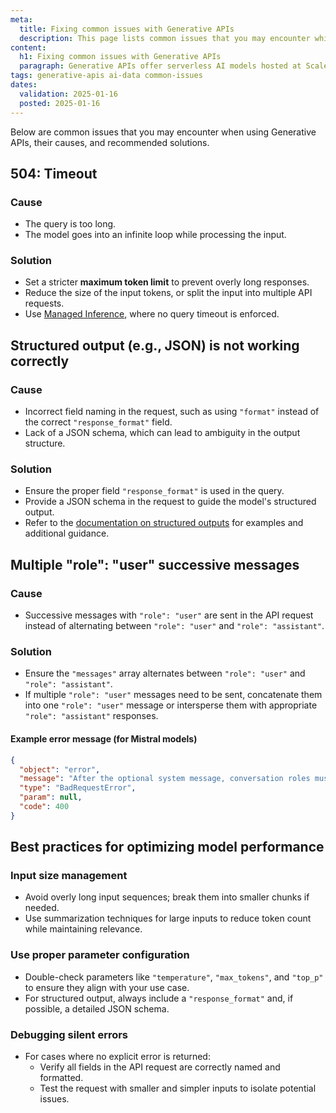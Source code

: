 ```yaml
---
meta:
  title: Fixing common issues with Generative APIs
  description: This page lists common issues that you may encounter while using Scaleway's Generative APIs, their causes and recommended solutions.
content:
  h1: Fixing common issues with Generative APIs
  paragraph: Generative APIs offer serverless AI models hosted at Scaleway - no need to configure hardware or deploy your own models
tags: generative-apis ai-data common-issues
dates:
  validation: 2025-01-16
  posted: 2025-01-16
---
```


Below are common issues that you may encounter when using Generative APIs, their causes, and recommended solutions.

## 504: Timeout

### Cause
- The query is too long.
- The model goes into an infinite loop while processing the input.

### Solution
- Set a stricter **maximum token limit** to prevent overly long responses.
- Reduce the size of the input tokens, or split the input into multiple API requests.
- Use [Managed Inference](/ai-data/managed-inference/), where no query timeout is enforced.

## Structured output (e.g., JSON) is not working correctly

### Cause
- Incorrect field naming in the request, such as using `"format"` instead of the correct `"response_format"` field.
- Lack of a JSON schema, which can lead to ambiguity in the output structure.

### Solution
- Ensure the proper field `"response_format"` is used in the query.
- Provide a JSON schema in the request to guide the model's structured output.
- Refer to the [documentation on structured outputs](/ai-data/generative-apis/how-to/use-structured-outputs/) for examples and additional guidance.


## Multiple "role": "user" successive messages

### Cause
- Successive messages with `"role": "user"` are sent in the API request instead of alternating between `"role": "user"` and `"role": "assistant"`.

### Solution
- Ensure the `"messages"` array alternates between `"role": "user"` and `"role": "assistant"`.
- If multiple `"role": "user"` messages need to be sent, concatenate them into one `"role": "user"` message or intersperse them with appropriate `"role": "assistant"` responses.

#### Example error message (for Mistral models)
```json
{
  "object": "error",
  "message": "After the optional system message, conversation roles must alternate user/assistant/user/assistant/...",
  "type": "BadRequestError",
  "param": null,
  "code": 400
}
```

## Best practices for optimizing model performance

### Input size management
- Avoid overly long input sequences; break them into smaller chunks if needed.
- Use summarization techniques for large inputs to reduce token count while maintaining relevance.

### Use proper parameter configuration
- Double-check parameters like `"temperature"`, `"max_tokens"`, and `"top_p"` to ensure they align with your use case.
- For structured output, always include a `"response_format"` and, if possible, a detailed JSON schema.

### Debugging silent errors
- For cases where no explicit error is returned:
  - Verify all fields in the API request are correctly named and formatted.
  - Test the request with smaller and simpler inputs to isolate potential issues.


